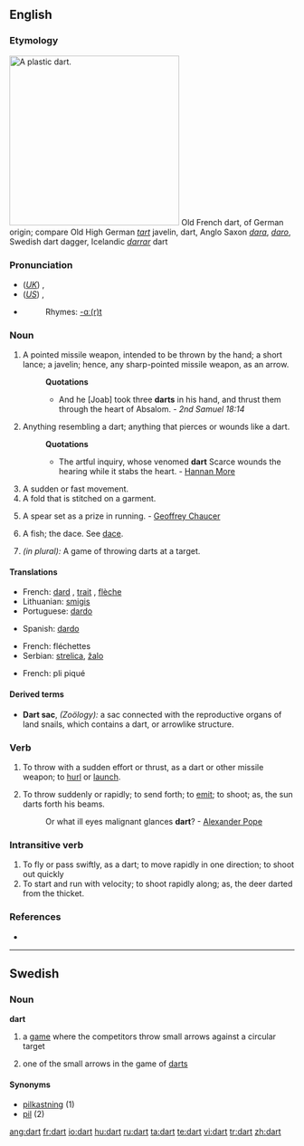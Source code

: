 ==English==

===Etymology===
[[Image:Plastic-Dart.jpg|300px|right|A plastic dart.]]
Old French dart, of German origin; compare Old High German ''[[tart]]'' javelin, dart, Anglo Saxon ''[[dara]]'', ''[[daro]]'', Swedish dart dagger, Icelandic ''[[darrar]]'' dart

===Pronunciation===
*(''[[Received Pronunciation|UK]]'') {{IPA|/dɑːt/}}, {{SAMPA|/dA:t/}}
*(''[[General American|US]]'') {{IPA|/dɑɚt/}}, {{SAMPA|/dA@`t/}}
*{{audio|en-us-dart.ogg|Audio (US)}}
*:Rhymes: [[Rhymes:English:-ɑː(r)t|-ɑː(r)t]]

===Noun===
{{en-noun}}

# A pointed missile weapon, intended to be thrown by the hand; a short lance; a javelin; hence, any sharp-pointed missile weapon, as an arrow.
#:'''Quotations'''
#:*And he [Joab] took three '''darts''' in his hand, and thrust them through the heart of Absalom. - ''2nd Samuel 18:14''
# Anything resembling a dart; anything that pierces or wounds like a dart.
#:'''Quotations'''
#:*The artful inquiry, whose venomed '''dart''' Scarce wounds the hearing while it stabs the heart. - [[Hannan More]]
# A sudden or fast movement.
# A fold that is stitched on a garment.
# {{obsolete}} A spear set as a prize in running. - [[Geoffrey Chaucer]]
# {{zoology}} A fish; the dace. See [[dace]].
# ''(in plural):'' A game of throwing darts at a target.

====Translations====
{{trans-top|a missile}}
*French: [[dard]] {{m}}, [[trait]] {{m}}, [[flèche]] {{f}}
*Lithuanian: [[smigis]] {{m}}
*Portuguese: [[dardo]] {{m}}
{{trans-mid}}
*Spanish: [[dardo]] {{m}}
{{trans-bottom}}

{{trans-top|a game}}
*French: fléchettes {{f}} {{p}}
*Serbian: [[strelica]], [[žalo]]
{{trans-mid}}
{{trans-bottom}}

{{trans-top|a fold}}
*French: pli piqué {{m}} {{s}}
{{trans-mid}}
{{trans-bottom}}

====Derived terms====
*'''Dart sac''', ''(Zoölogy):'' a sac connected with the reproductive organs of land snails, which contains a dart, or arrowlike structure.

===Verb===
{{en-verb}}

# {{transitive}} To throw with a sudden effort or thrust, as a dart or other missile weapon; to [[hurl]] or [[launch]].
# {{transitive}} To throw suddenly or rapidly; to send forth; to [[emit]]; to shoot; as, the sun darts forth his beams.
#: Or what ill eyes malignant glances '''dart'''? - [[w:Alexander Pope|Alexander Pope]]

===Intransitive verb===
{{en-verb}}

# To fly or pass swiftly, as a dart; to move rapidly in one direction; to shoot out quickly
# To start and run with velocity; to shoot rapidly along; as, the deer darted from the thicket.

===References===
*{{R:1913}}

----

==Swedish==

===Noun===
'''dart''' {{c}}

# a [[game]] where the competitors throw small arrows against a circular target
# {{rare}} one of the small arrows in the game of [[darts]]

====Synonyms====
*[[pilkastning]] (1)
*[[pil]] (2)

[[ang:dart]]
[[fr:dart]]
[[io:dart]]
[[hu:dart]]
[[ru:dart]]
[[ta:dart]]
[[te:dart]]
[[vi:dart]]
[[tr:dart]]
[[zh:dart]]